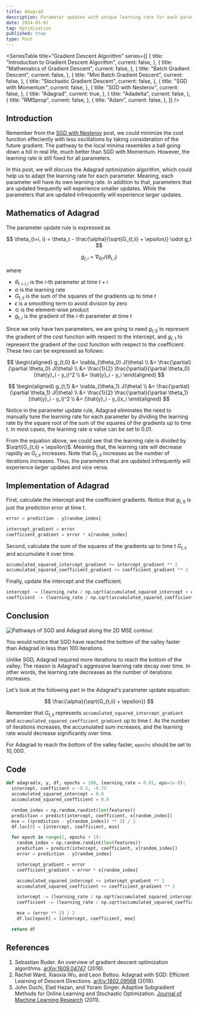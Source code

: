 ```yaml
---
title: Adagrad
description: Parameter updates with unique learning rate for each parameter
date: 2024-05-01
tag: Optimization
published: true
type: Post
---
```


<SeriesTable
  title="Gradient Descent Algorithm"
  series={[
    {
      title: "Introduction to Gradient Descent Algorithm",
      current: false,
    },
    {
      title: "Mathematics of Gradient Descent",
      current: false,
    },
    {
      title: "Batch Gradient Descent",
      current: false,
    },
    {
      title: "Mini Batch Gradient Descent",
      current: false,
    },
    {
      title: "Stochastic Gradient Descent",
      current: false,
    },
    {
      title: "SGD with Momentum",
      current: false,
    },
    {
      title: "SGD with Nesterov",
      current: false,
    },
    {
      title: "Adagrad",
      current: true,
    },
    {
      title: "Adadelta",
      current: false,
    },
    {
      title: "RMSprop",
      current: false,
    },
    {
      title: "Adam",
      current: false,
    },
  ]}
/>

## Introduction

Remember from the [SGD with Nesterov](/posts/sgd-with-nesterov) post, we could
minimize the cost function effeciently with less oscillations
by taking consideration of the future gradient.
The pathway to the local minima resembles a ball going down a hill in real life, much better than SGD with Momentum.
However, the learning rate is still fixed for all parameters.

In this post, we will discuss the Adagrad optimization algorithm,
which could help us to adapt the learning rate for each parameter.
Meaning, each parameter will have its own learning rate. In addition to that,
parameters that are updated frequently will experience smaller updates.
While the parameters that are updated infrequently will experience larger updates.

## Mathematics of Adagrad

The parameter update rule is expressed as

$$
\theta_{t+i, i} = \theta_t - \frac{\alpha}{\sqrt{G_{t,ii} + \epsilon}} \odot g_t
$$

$$
g_{t,i} = \nabla_{\theta_t} J(\theta_{t, i})
$$

where

- $\theta_{t+i, i}$ is the $i$-th parameter at time $t+i$
- $\alpha$ is the learning rate
- $G_{t,ii}$ is the sum of the squares of the gradients up to time $t$
- $\epsilon$ is a smoothing term to avoid division by zero
- $\odot$ is the element-wise product
- $g_{t,i}$ is the gradient of the $i$-th parameter at time $t$

Since we only have two parameters, we are going to need $g_{t,0}$
to represent the gradient of the cost function with respect to the intercept,
and $g_{t,1}$ to represent the gradient of the cost function with respect to the coefficient.
These two can be expressed as follows:

$$
\begin{aligned}
  g_{t,0} &= \nabla_{\theta_0} J(\theta) \\
  &= \frac{\partial}{\partial \theta_0} J(\theta) \\
  &= \frac{1}{2} \frac{\partial}{\partial \theta_0} (\hat{y}_i - y_i)^2 \\
  &= \hat{y}_i - y_i
\end{aligned}
$$

$$
\begin{aligned}
  g_{t,1} &= \nabla_{\theta_1} J(\theta) \\
  &= \frac{\partial}{\partial \theta_1} J(\theta) \\
  &= \frac{1}{2} \frac{\partial}{\partial \theta_1} (\hat{y}_i - y_i)^2 \\
  &= (\hat{y}_i - y_i)x_i
\end{aligned}
$$

Notice in the parameter update rule, Adagrad eliminates the need to manually
tune the learning rate for each parameter by dividing the learning rate by the
square root of the sum of the squares of the gradients up to time $t$.
In most cases, the learning rate $\alpha$ value can be set to $0.01$.

From the equation above, we could see that the learning rate is divided by $\sqrt{G_{t,ii} + \epsilon}$.
Meaning that, the learning rate will decrease rapidly as $G_{t,ii}$ increases.
Note that $G_{t,ii}$ increases as the number of iterations increases.
Thus, the parameters that are updated infrequently will experience larger updates and vice versa.

## Implementation of Adagrad

First, calculate the intercept and the coefficient gradients.
Notice that $g_{t,0}$ is just the prediction error at time $t$.

```python
error = prediction - y[random_index]

intercept_gradient = error
coefficient_gradient = error * x[random_index]
```

Second, calculate the sum of the squares of the gradients up
to time $t$ $G_{t,ii}$ and accumulate it over time.

```python
accumulated_squared_intercept_gradient += intercept_gradient ** 2
accumulated_squared_coefficient_gradient += coefficient_gradient ** 2
```

Finally, update the intercept and the coefficient.

```python
intercept -= (learning_rate / np.sqrt(accumulated_squared_intercept + eps)) * intercept_gradient
coefficient -= (learning_rate / np.sqrt(accumulated_squared_coefficient + eps)) * coefficient_gradient
```

## Conclusion

![Pathways of SGD and Adagrad along the 2D MSE contour.](/assets/posts/adagrad/pathways.png)

You would notice that SGD have reached the bottom of the valley faster than Adagrad in less than $100$ iterations.

Unlike SGD, Adagrad required more iterations to reach the bottom of the valley.
The reason is Adagrad's aggressive learning rate decay over time.
In other words, the learning rate decreases as the number of iterations increases.

Let's look at the following part in the Adagrad's parameter update equation:

$$
\frac{\alpha}{\sqrt{G_{t,ii} + \epsilon}}
$$

Remember that $G_{t,ii}$ represents `accumulated_squared_intercept_gradient` and `accumulated_squared_coefficient_gradient` up to time $t$.
As the number of iterations increases, the accumulated sum increases, and the learning rate would decrease significantly over time.

For Adagrad to reach the bottom of the valley faster, `epochs` should be set to $10,000$.

## Code

```python
def adagrad(x, y, df, epochs = 100, learning_rate = 0.01, eps=1e-8):
  intercept, coefficient = -0.5, -0.75
  accumulated_squared_intercept = 0.0
  accumulated_squared_coefficient = 0.0

  random_index = np.random.randint(len(features))
  prediction = predict(intercept, coefficient, x[random_index])
  mse = ((prediction - y[random_index]) ** 2) / 2
  df.loc[0] = [intercept, coefficient, mse]

  for epoch in range(1, epochs + 1):
    random_index = np.random.randint(len(features))
    prediction = predict(intercept, coefficient, x[random_index])
    error = prediction - y[random_index]

    intercept_gradient = error
    coefficient_gradient = error * x[random_index]

    accumulated_squared_intercept += intercept_gradient ** 2
    accumulated_squared_coefficient += coefficient_gradient ** 2

    intercept -= (learning_rate / np.sqrt(accumulated_squared_intercept + eps)) * intercept_gradient
    coefficient -= (learning_rate / np.sqrt(accumulated_squared_coefficient + eps)) * coefficient_gradient

    mse = (error ** 2) / 2
    df.loc[epoch] = [intercept, coefficient, mse]

  return df
```

## References

1. Sebastian Ruder. An overview of gradient descent optimization algorithms. [arXiv:1609.04747](https://arxiv.org/abs/1609.04747) (2016).
2. Rachel Ward, Xiaoxia Wu, and Leon Bottou. Adagrad with SGD: Efficient Learning of Descent Directions. [arXiv:1802.09568](https://arxiv.org/abs/1802.09568) (2018).
3. John Duchi, Elad Hazan, and Yoram Singer. Adaptive Subgradient Methods for Online Learning and Stochastic Optimization. [Journal of Machine Learning Research](http://www.jmlr.org/papers/volume12/duchi11a/duchi11a.pdf) (2011).
